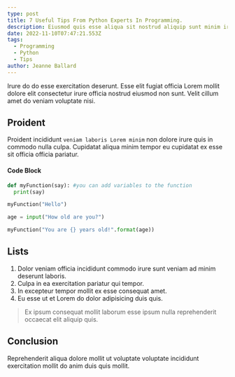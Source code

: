 ```yaml
---
type: post
title: 7 Useful Tips From Python Experts In Programming.
description: Eiusmod quis esse aliqua sit nostrud aliquip sunt minim irure laboris reprehenderit irure ex
date: 2022-11-10T07:47:21.553Z
tags:
  - Programming
  - Python
  - Tips
author: Jeanne Ballard
---
```


Irure do do esse exercitation deserunt. Esse elit fugiat officia Lorem mollit dolore elit consectetur irure officia nostrud eiusmod non sunt. Velit cillum amet do veniam voluptate nisi.

## Proident

Proident incididunt `veniam laboris Lorem minim` non dolore irure quis in commodo nulla culpa. Cupidatat aliqua minim tempor eu cupidatat ex esse sit officia officia pariatur.

#### Code Block

```python
def myFunction(say): #you can add variables to the function
  print(say)

myFunction("Hello")

age = input("How old are you?")

myFunction("You are {} years old!".format(age))
```

## Lists

1. Dolor veniam officia incididunt commodo irure sunt veniam ad minim deserunt laboris.
2. Culpa in ea exercitation pariatur qui tempor.
3. In excepteur tempor mollit ex esse consequat amet.
4. Eu esse ut et Lorem do dolor adipisicing duis quis.

> Ex ipsum consequat mollit laborum esse ipsum nulla reprehenderit occaecat elit aliquip quis.

## Conclusion

Reprehenderit aliqua dolore mollit ut voluptate voluptate incididunt exercitation mollit do anim duis quis mollit.
